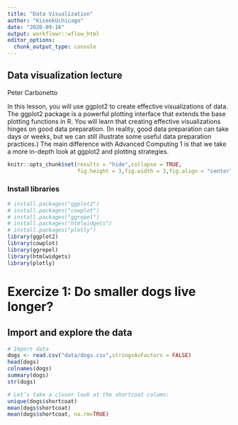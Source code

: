 ```yaml
---
title: "Data Visualization"
author: "KiseokUchicago"
date: "2020-09-16"
output: workflowr::wflow_html
editor_options:
  chunk_output_type: console
---
```


## Data visualization lecture
Peter Carbonetto

In this lesson, you will use ggplot2 to create effective visualizations of data. The ggplot2 package
is a powerful plotting interface that extends the base plotting functions in R. You will learn that
creating effective visualizations hinges on good data preparation. (In reality, good data preparation
can take days or weeks, but we can still illustrate some useful data preparation practices.)
The main difference with Advanced Computing 1 is that we take a more in-depth look at ggplot2
and plotting strategies.

```r
knitr::opts_chunk$set(results = "hide",collapse = TRUE,
                      fig.height = 3,fig.width = 3,fig.align = "center")
```

### Install libraries
```r
# install.packages("ggplot2")
# install.packages("cowplot")
# install.packages("ggrepel")
# install.packages("htmlwidgets")
# install.packages("plotly")
library(ggplot2)
library(cowplot)
library(ggrepel)
library(htmlwidgets)
library(plotly)

```

# Exercize 1: Do smaller dogs live longer?

## Import and explore the data
```r
# Import data
dogs <- read.csv("data/dogs.csv",stringsAsFactors = FALSE)
head(dogs)
colnames(dogs)
summary(dogs)
str(dogs)

# Let’s take a closer look at the shortcoat column:
unique(dogs$shortcoat)
mean(dogs$shortcoat)
mean(dogs$shortcoat, na.rm=TRUE)
```



